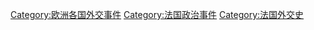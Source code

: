 [[Category:欧洲各国外交事件|Category:欧洲各国外交事件]]
[[Category:法国政治事件|Category:法国政治事件]]
[[Category:法国外交史|Category:法国外交史]]